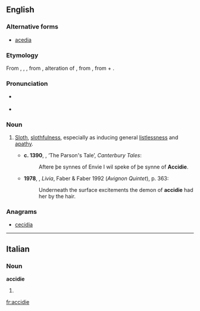 ==English==

===Alternative forms===
* [[acedia]]

===Etymology===
From {{etyl|xno}} {{term|accidie|lang=fro}}, {{etyl|fro}} {{term|accide|lang=fro}}, {{term|accidie|lang=fro}}, from {{etyl|LL.}} {{term|accidia|accīdia|lang=la}}, alteration of {{term|acedia|acēdia|sloth, torpor|lang=la}}, from {{etyl|grc|en}} {{term|ἀκήδεια||indifference|tr=akēdeia|lang=grc|sc=polytonic}}, from {{term|ἀ-||not|tr=a-|lang=grc|sc=polytonic}} + {{term|κῆδος||care|tr=kēdos|lang=grc|sc=polytonic}}.

===Pronunciation===
* {{a|UK}} {{IPA|/ˈaksɪdi/}}
* {{a|US}} {{IPA|/ˈæk.sə.di/}}

===Noun===
{{en-noun|-}}

# {{context|now|_|literary}} [[sloth|Sloth]], [[slothfulness]], especially as inducing general [[listlessness]] and [[apathy]]. {{defdate|from 13th c.}}
#* '''c. 1390''', {{w|Geoffrey Chaucer}}, ‘The Parson's Tale’, ''Canterbury Tales'':
#*: Aftere þe synnes of Envie I wil speke of þe synne of '''Accidie'''.
#* '''1978''', {{w|Lawrence Durrell}}, ''Livia'', Faber & Faber 1992 (''Avignon Quintet''), p. 363:
#*: Underneath the surface excitements the demon of '''accidie''' had her by the hair.

===Anagrams===
* [[cecidia#English|cecidia]]

----

==Italian==

===Noun===
'''accidie''' {{f}}

# {{plural of|accidia|lang=it}}

[[fr:accidie]]